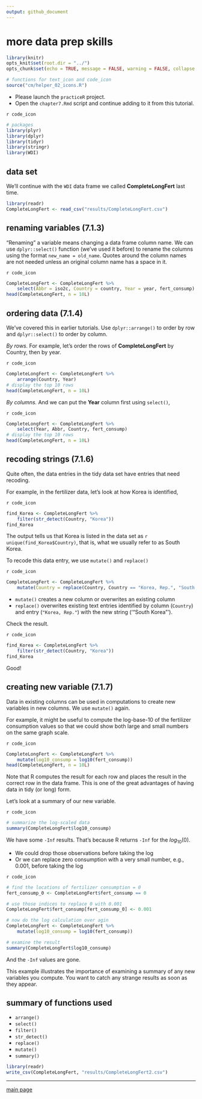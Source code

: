 ```yaml
---
output: github_document
--- 
```


# more data prep skills

```r
library(knitr)
opts_knit$set(root.dir = "../")
opts_chunk$set(echo = TRUE, message = FALSE, warning = FALSE, collapse = FALSE)
```

```r
# functions for text_icon and code_icon
source("cm/helper_02_icons.R")
```

- Please launch the `practiceR` project.  
- Open the  `chapter7.Rmd` script and continue adding to it from this tutorial. 

`r code_icon` 
```r
# packages 
library(plyr)
library(dplyr)
library(tidyr)
library(stringr)
library(WDI)
```

## data set 

We'll continue with the  `WDI` data frame we called **CompleteLongFert** last time. 

```r
library(readr)
CompleteLongFert <- read_csv("results/CompleteLongFert.csv")
```


## renaming variables (7.1.3)

"Renaming" a variable means changing a data frame column name. We can use  `dplyr::select()` function (we've used it before) to rename the columns using the format `new_name = old_name`. Quotes around the column names are not needed unless an original column name has a space in it. 

`r code_icon` 
```r
CompleteLongFert <- CompleteLongFert %>%
	select(Abbr = iso2c, Country = country, Year = year, fert_consump)
head(CompleteLongFert, n = 10L)
```

## ordering data (7.1.4)

We've covered this in earlier tutorials. Use `dplyr::arrange()` to order by row and `dplyr::select()` to order by column.   

*By rows.* For example, let's order the rows of **CompleteLongFert** by Country, then by year. 

`r code_icon` 
```r
CompleteLongFert <- CompleteLongFert %>%
	arrange(Country, Year)
# display the top 10 rows
head(CompleteLongFert, n = 10L)
```

*By columns.* And we can put the **Year** column first using `select()`, 

`r code_icon` 
```r
CompleteLongFert <- CompleteLongFert %>%
	select(Year, Abbr, Country, fert_consump)
# display the top 10 rows
head(CompleteLongFert, n = 10L)
```

## recoding strings  (7.1.6)

Quite often, the data entries in the tidy data set have entries that need recoding. 

For example, in the fertilizer data, let's look at how Korea is identified, 

`r code_icon` 
```r
find_Korea <- CompleteLongFert %>%
	filter(str_detect(Country, "Korea"))
find_Korea
```

The output tells us that Korea is listed in the data set as `r unique(find_Korea$Country)`, that is, what we usually refer to as South Korea. 

To recode this data entry, we use `mutate()` and `replace()`

`r code_icon` 
```r
CompleteLongFert <- CompleteLongFert %>%
	mutate(Country = replace(Country, Country == "Korea, Rep.", "South Korea"))
```

- `mutate()` creates a new column or overwrites an existing column 
- `replace()` overwrites existing text entries identified by column (`Country`) and entry (`"Korea, Rep."`) with the new string ('"South Korea"'). 


Check the result.

`r code_icon` 
```r
find_Korea <- CompleteLongFert %>%
	filter(str_detect(Country, "Korea"))
find_Korea
```

Good! 

## creating new variable (7.1.7)

Data in existing columns can be used in computations to create new variables in new columns. We use `mutate()` again. 

For example, it might be useful to compute the log-base-10 of the fertilizer consumption values so that we could show both large and small numbers on the same graph scale. 

`r code_icon` 
```r
CompleteLongFert <- CompleteLongFert %>%
	mutate(log10_consump = log10(fert_consump))
head(CompleteLongFert, n = 10L)
```


Note that R computes the result for each row and places the result in the correct row in the data frame. This is one of the great advantages of having data in tidy (or long) form. 

Let's look at a summary of our new variable. 

`r code_icon` 
```r
# summarize the log-scaled data
summary(CompleteLongFert$log10_consump)
```

We have some `-Inf` results. That's because R returns `-Inf` for the $log_{10}(0)$. 

- We could drop those observations before taking the log 
- Or we can replace zero consumption with a very small number, e.g., 0.001, before taking the log 

`r code_icon` 
```r
# find the locations of fertilizer consumption = 0
fert_consump_0 <- CompleteLongFert$fert_consump == 0

# use those indices to replace 0 with 0.001
CompleteLongFert$fert_consump[fert_consump_0] <- 0.001

# now do the log calculation over agin
CompleteLongFert <- CompleteLongFert %>%
	mutate(log10_consump = log10(fert_consump))

# examine the result
summary(CompleteLongFert$log10_consump)
```

And the `-Inf` values are gone. 

This example illustrates the importance of examining a summary of any new variables you compute. You want to catch any strange results as soon as they appear. 


## summary of functions used   

- `arrange()` 
- `select()` 
- `filter()` 
- `str_detect()` 
- `replace()` 
- `mutate()` 
- `summary()` 





```r
library(readr)
write_csv(CompleteLongFert, "results/CompleteLongFert2.csv")
```




--- 
[main page](../README.md)
